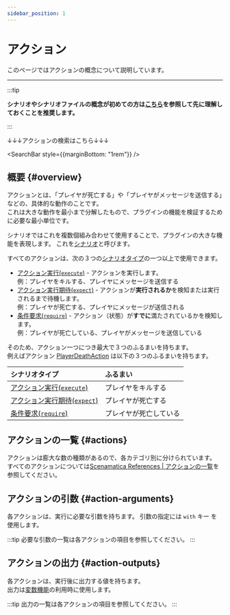 ```yaml
---
sidebar_position: 1
---
```




# アクション

このページではアクションの概念について説明しています。

---

:::tip

**シナリオやシナリオファイルの概念が初めての方は[こちら](/docs/use/scenario)を参照して先に理解しておくことを推奨します。**

:::

↓↓↓アクションの検索はこちら↓↓↓

<SearchBar
  style={{marginBottom: "1rem"}}
/>

## 概要 {#overview}

アクションとは、「プレイヤが死亡する」や「プレイヤがメッセージを送信する」などの、具体的な動作のことです。  
これは大きな動作を最小まで分解したもので、プラグインの機能を検証するために必要な最小単位です。

シナリオではこれを複数個組み合わせて使用することで、プラグインの大きな機能を表現します。
これを[シナリオ](/docs/use/scenario/elements/#scenario)と呼びます。

すべてのアクションは、次の３つの[シナリオタイプ](/docs/use/scenario/elements/#scenario-type)の一つ以上で使用できます。
+ [アクション実行(`execute`)](/docs/use/scenario/elements/#scenario-type-action-execution) - アクションを実行します。  
例：プレイヤをキルする、プレイヤにメッセージを送信する
+ [アクション実行期待(`expect`)](/docs/use/scenario/elements/#scenario-type-expect) - アクションが**実行されるか**を検知または実行されるまで待機します。  
例：プレイヤが死亡する、プレイヤにメッセージが送信される
+ [条件要求(`require`)](/docs/use/scenario/elements/#scenario-type-condition-require) - アクション（状態）が**すでに**満たされているかを検知します。  
例：プレイヤが死亡している、プレイヤがメッセージを送信している

そのため、アクション一つにつき最大で３つのふるまいを持ちます。  
例えばアクション [PlayerDeathAction](/references/actions/player/#death) は以下の３つのふるまいを持ちます。

| シナリオタイプ                                                                           | ふるまい        |
|:----------------------------------------------------------------------------------|:------------|
| [アクション実行(`execute`)](/docs/use/scenario/elements/#scenario-type-action-execution) | プレイヤをキルする   |
| [アクション実行期待(`expect`)](/docs/use/scenario/elements/#scenario-type-expect)          | プレイヤが死亡する   |
| [条件要求(`require`)](/docs/use/scenario/elements/#scenario-type-condition-require)   | プレイヤが死亡している |

## アクションの一覧 {#actions}

アクションは膨大な数の種類があるので、各カテゴリ別に分けられています。  
すべてのアクションについては[Scenamatica References | アクションの一覧](/references/actions/)を参照してください。

## アクションの引数 {#action-arguments}

各アクションは、実行に必要な引数を持ちます。
引数の指定には `with` キー を使用します。

:::tip
必要な引数の一覧は各アクションの項目を参照してください。
:::

## アクションの出力 {#action-outputs}

各アクションは、実行後に出力する値を持ちます。  
出力は[変数機能](/docs/use/scenario/variables-and-definitions#variables)の利用時に使用します。

:::tip
出力の一覧は各アクションの項目を参照してください。
:::
